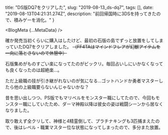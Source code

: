 
  title: "DS版DQ7をクリアした",
  slug: "2019-08-13_ds-dq7",
  tags: [],
  date: "2019-08-13T04:21:31.274Z",
  description: "前回帰国時に3DSを持ってきたので、積みゲーを消化。"
}

<BlogMeta {...MetaData} />

確か発売当初くらいに購入はしたけど、最初の石版の島でずっと放置をしてしまっていたDQ7をクリアしました。
~~（FF4TAはマインドフレアが幻獣アイテムを一向に落とさないので休憩中）~~

石版集めがものすごい楽になってたのがビックリ。毎回占いしにいかなくなっても良くなったのは超絶楽…。

ただ上級職の技が引き継がれないのが気になる…ゴットハンドか勇者マスターしたら他の上級職要らないんじゃないかな？

昔を思い出しつつ、PS版でもマリベルをモンスター職にしてたので、今回もモンスター職にしていたため、ダーマ神殿以降は彼女の姿は戦闘シーンから居なくなりました。

取り敢えず全クリして、神様と4精霊倒して、プラチナキングも3匹捕まえたので、後はレベル・職業マスター位な状態になってしまったので、多分また放置。
